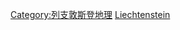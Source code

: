 {{Commonscat|International borders of Liechtenstein}}

[[Category:列支敦斯登地理|Category:列支敦斯登地理]]
[[Category:各國邊界|Liechtenstein]]